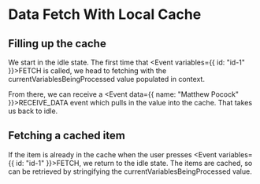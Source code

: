 # Data Fetch With Local Cache

## Filling up the cache

We start in the <State>idle</State> state. The first time that <Event variables={{ id: "id-1" }}>FETCH</Event> is called, we head to <State>fetching</State> with the <Context stringify>currentVariablesBeingProcessed</Context> value populated in context.

From there, we can receive a <Event data={{ name: "Matthew Pocock" }}>RECEIVE_DATA</Event> event which pulls in the value into the cache. That takes us back to <State>idle</State>.

<WholeContext />

## Fetching a cached item

If the item is already in the cache when the user presses <Event variables={{ id: "id-1" }}>FETCH</Event>, we return to the <State>idle</State> state. The items are cached, so can be retrieved by stringifying the <Context stringify>currentVariablesBeingProcessed</Context> value.
